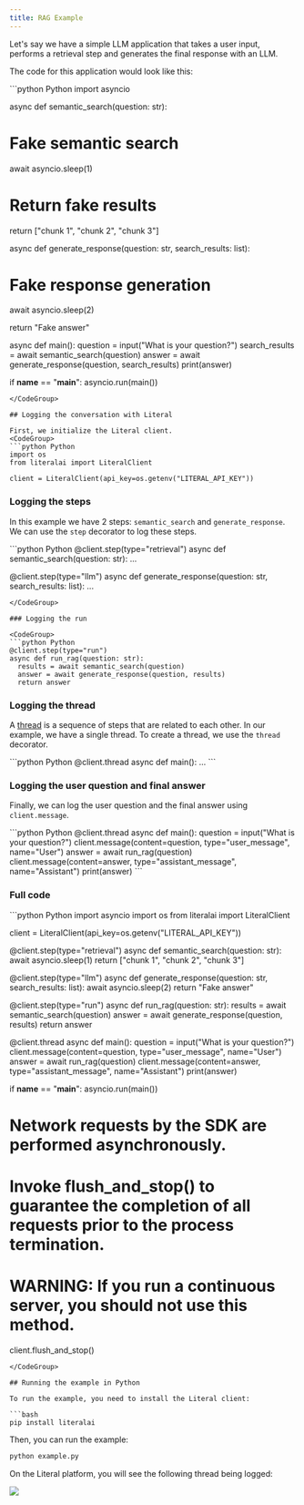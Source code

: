 ```yaml
---
title: RAG Example
---
```


Let's say we have a simple LLM application that takes a user input, performs a retrieval step and generates the final response with an LLM.

The code for this application would look like this:

<CodeGroup>
```python Python
import asyncio

async def semantic_search(question: str):
  # Fake semantic search
  await asyncio.sleep(1)

  # Return fake results
  return ["chunk 1", "chunk 2", "chunk 3"]

async def generate_response(question: str, search_results: list):
  # Fake response generation
  await asyncio.sleep(2)

  return "Fake answer"

async def main():
  question = input("What is your question?")
  search_results = await semantic_search(question)
  answer = await generate_response(question, search_results)
  print(answer)

if __name__ == "__main__":
  asyncio.run(main())
```
</CodeGroup>

## Logging the conversation with Literal

First, we initialize the Literal client.
<CodeGroup>
```python Python
import os
from literalai import LiteralClient

client = LiteralClient(api_key=os.getenv("LITERAL_API_KEY"))
```
</CodeGroup>

### Logging the steps

In this example we have 2 steps: `semantic_search` and `generate_response`. We can use the `step` decorator to log these steps.

<CodeGroup>
```python Python
@client.step(type="retrieval")
async def semantic_search(question: str):
  ...

@client.step(type="llm")
async def generate_response(question: str, search_results: list):
  ...
```
</CodeGroup>

### Logging the run

<CodeGroup>
```python Python
@client.step(type="run")
async def run_rag(question: str):
  results = await semantic_search(question)
  answer = await generate_response(question, results)
  return answer  
```
</CodeGroup>

### Logging the thread

A [thread](/concepts/thread) is a sequence of steps that are related to each other. In our example, we have a single thread.
To create a thread, we use the `thread` decorator.

<CodeGroup>
```python Python
@client.thread
async def main():
  ...
```
</CodeGroup>

### Logging the user question and final answer

Finally, we can log the user question and the final answer using `client.message`.

<CodeGroup>
```python Python
@client.thread
async def main():
  question = input("What is your question?")
  client.message(content=question, type="user_message", name="User")
  answer = await run_rag(question)
  client.message(content=answer, type="assistant_message", name="Assistant")
  print(answer)
```
</CodeGroup>

### Full code

<CodeGroup>
```python Python
import asyncio
import os
from literalai import LiteralClient

client = LiteralClient(api_key=os.getenv("LITERAL_API_KEY"))

@client.step(type="retrieval")
async def semantic_search(question: str):
  await asyncio.sleep(1)
  return ["chunk 1", "chunk 2", "chunk 3"]

@client.step(type="llm")
async def generate_response(question: str, search_results: list):
  await asyncio.sleep(2)
  return "Fake answer"

@client.step(type="run")
async def run_rag(question: str):
  results = await semantic_search(question)
  answer = await generate_response(question, results)
  return answer

@client.thread
async def main():
  question = input("What is your question?")
  client.message(content=question, type="user_message", name="User")
  answer = await run_rag(question)
  client.message(content=answer, type="assistant_message", name="Assistant")
  print(answer)

if __name__ == "__main__":
  asyncio.run(main())
# Network requests by the SDK are performed asynchronously.
# Invoke flush_and_stop() to guarantee the completion of all requests prior to the process termination.
# WARNING: If you run a continuous server, you should not use this method.
client.flush_and_stop()
```
</CodeGroup>

## Running the example in Python

To run the example, you need to install the Literal client:

```bash
pip install literalai
```

Then, you can run the example:

```bash
python example.py
```

On the Literal platform, you will see the following thread being logged:

<Frame caption="Rendering of the Thread">
  <img src="/images/python-example.jpg" />
</Frame>
